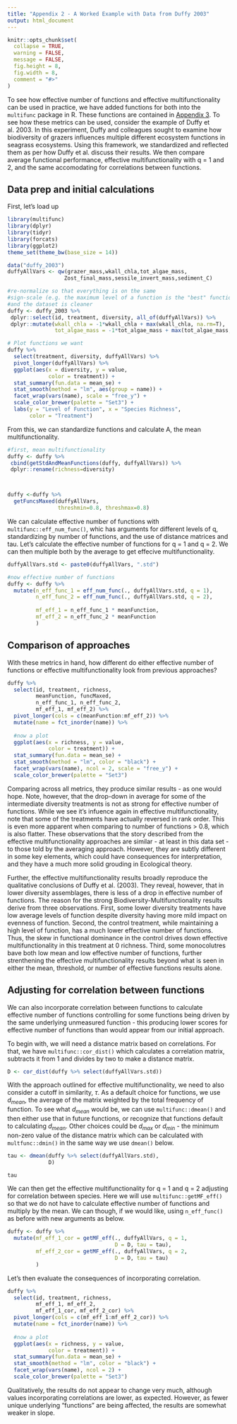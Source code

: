 ```yaml
---
title: "Appendix 2 - A Worked Example with Data from Duffy 2003"
output: html_document
---
```


```r
knitr::opts_chunk$set(
  collapse = TRUE,
  warning = FALSE,
  message = FALSE,
  fig.height = 8,
  fig.width = 8,
  comment = "#>"
)
```

To see how effective number of functions and effective multifunctionality can be used in practice, we have added functions for both into the `multifunc` package in R. These functions are contained in [Appendix 3](https://github.com/jebyrnes/new_multifunc_metric/blob/master/appendix_3.R). To see how these metrics can be used, consider the example of Duffy et al. 2003. In this experiment, Duffy and colleagues sought to examine how biodiversity of grazers influences multiple different ecosystem functions in seagrass ecosystems. Using this framework, we standardized and reflected them as per how Duffy et al. discuss their results. We then compare average functional performance, effective multifunctionality with q = 1 and 2, and the same accomodating for correlations between functions.


## Data prep and initial calculations

First, let's load up 

```r

library(multifunc)
library(dplyr)
library(tidyr)
library(forcats)
library(ggplot2)
theme_set(theme_bw(base_size = 14))

data("duffy_2003")
duffyAllVars <- qw(grazer_mass,wkall_chla,tot_algae_mass,
                  Zost_final_mass,sessile_invert_mass,sediment_C)

#re-normalize so that everything is on the same 
#sign-scale (e.g. the maximum level of a function is the "best" function)
#and the dataset is cleaner
duffy <- duffy_2003 %>%
 dplyr::select(id, treatment, diversity, all_of(duffyAllVars)) %>%
 dplyr::mutate(wkall_chla = -1*wkall_chla + max(wkall_chla, na.rm=T),
               tot_algae_mass = -1*tot_algae_mass + max(tot_algae_mass, na.rm=T)) 

# Plot functions we want
duffy %>% 
  select(treatment, diversity, duffyAllVars) %>%
  pivot_longer(duffyAllVars) %>%
  ggplot(aes(x = diversity, y = value, 
             color = treatment)) +
  stat_summary(fun.data = mean_se) +
  stat_smooth(method = "lm", aes(group = name)) +
  facet_wrap(vars(name), scale = "free_y") +
  scale_color_brewer(palette = "Set3") +
  labs(y = "Level of Function", x = "Species Richness",
       color = "Treatment")
```

From this, we can standardize functions and calculate A, the mean multifunctionality.

```r
#first, mean multifunctionality
duffy <- duffy %>%
 cbind(getStdAndMeanFunctions(duffy, duffyAllVars)) %>%
 dplyr::rename(richness=diversity)



duffy <-duffy %>%
  getFuncsMaxed(duffyAllVars,
                threshmin=0.8, threshmax=0.8)
```

We can calculate effective number of functions with `multifunc::eff_num_func()`, whic has arguments for different levels of q, standardizing by number of functions, and the use of distance matrices and tau. Let's calculate the effective number of functions for q = 1 and q = 2. We can then multiple both by the average to get effecive multifunctionality.

```r
duffyAllVars.std <- paste0(duffyAllVars, ".std")

#now effective number of functions
duffy <- duffy %>%
  mutate(n_eff_func_1 = eff_num_func(., duffyAllVars.std, q = 1),
         n_eff_func_2 = eff_num_func(., duffyAllVars.std, q = 2),
         
         mf_eff_1 = n_eff_func_1 * meanFunction,
         mf_eff_2 = n_eff_func_2 * meanFunction
         )
```

## Comparison of approaches

With these metrics in hand, how different do either effective number of functions or effective multifunctionality look from previous approaches? 

```r
duffy %>%
  select(id, treatment, richness,
         meanFunction, funcMaxed,
         n_eff_func_1, n_eff_func_2,
         mf_eff_1, mf_eff_2) %>%
  pivot_longer(cols = c(meanFunction:mf_eff_2)) %>%
  mutate(name = fct_inorder(name)) %>%
  
  #now a plot
  ggplot(aes(x = richness, y = value,
             color = treatment)) +
  stat_summary(fun.data = mean_se) +
  stat_smooth(method = "lm", color = "black") +
  facet_wrap(vars(name), ncol = 2, scale = "free_y") +
  scale_color_brewer(palette = "Set3") 
```

Comparing across all metrics, they produce similar results - as one would hope. Note, however, that the drop-down in average for some of the intermediate diversity treatments is not as strong for effective number of functions. While we see it's infuence again in effective multifunctionality, note that some of the treatments have actually reversed in rank order. This is even more apparent when comparing to number of functions > 0.8, which is also flatter. These observations that the story described from the effective multifunctionality approaches are similar - at least in this data set - to those told by the averaging approach. However, they are subtly different in some key elements, which could have consequences for interpretation, and they have a much more solid grouding in Ecological theory.

Further, the effective multifunctionality results broadly reproduce the qualitative conclusions of Duffy et al. (2003). They reveal, however, that in lower diversity assemblages, there is less of a drop in effective number of functions. The reason for the strong Biodiversity-Multifunctionality results derive from three observations. First,  some lower diversity treatments have low average levels of function despite diversity having more mild impact on evenness of function. Second, the control treatment, while maintaining a high level of function, has a much lower effective number of functions. Thus, the skew in functional dominance in the control drives down effective multifunctionality in this treatment at 0 richness. Third, some monocolutres  bave both low mean and low effective number of functions, further strenthening the effective multifunctionality results beyond what is seen in either the mean, threshold, or number of effective functions results alone.


## Adjusting for correlation between functions

We can also incorporate correlation between functions to calculate effective number of functions controlling for some functions being driven by the same underlying unmeasured function - this producing lower scores for effective number of functions than would appear from our initial approach.


To begin with, we will need a distance matrix based on correlations. For that, we have `multifunc::cor_dist()` which calculates a correlation matrix, subtracts it from 1 and divides by two to make a distance matrix.

```r
D <- cor_dist(duffy %>% select(duffyAllVars.std))
```

With the approach outlined for effective multifunctionality, we need to also consider a cutoff in similarity, $\tau$. As a default choice for functions, we use $d_{mean}$, the average of the matrix weighted by the total frequency of function. To see what $d_{mean}$ would be, we can use `multifunc::dmean()` and then either use that in future functions, or recognize that functions default to calculating $d_{mean}$. Other choices could be $d_{max}$ or $d_{min}$ - the minimum non-zero value of the distance matrix which can be calculated with `multfunc::dmin()` in the same way we use `dmean()` below.

```r
tau <- dmean(duffy %>% select(duffyAllVars.std),
             D)

tau
```

We can then get the effective multifunctionality for q = 1 and q = 2 adjusting for correlation between species. Here we will use `multifunc::getMF_eff()` so that we do not have to calculate effective number of functions and multiply by the mean. We can though, if we would like, using `n_eff_func()` as before with new arguments as below.

```r
duffy <- duffy %>%
  mutate(mf_eff_1_cor = getMF_eff(., duffyAllVars, q = 1, 
                                  D = D, tau = tau),
         mf_eff_2_cor = getMF_eff(., duffyAllVars, q = 2,
                                  D = D, tau = tau)
         )
```

Let's then evaluate the consequences of incorporating correlation.

```r
duffy %>%
  select(id, treatment, richness,
         mf_eff_1, mf_eff_2,
         mf_eff_1_cor, mf_eff_2_cor) %>%
  pivot_longer(cols = c(mf_eff_1:mf_eff_2_cor)) %>%
  mutate(name = fct_inorder(name)) %>%
  
  #now a plot
  ggplot(aes(x = richness, y = value,
             color = treatment)) +
  stat_summary(fun.data = mean_se) +
  stat_smooth(method = "lm", color = "black") +
  facet_wrap(vars(name), ncol = 2) +
  scale_color_brewer(palette = "Set3") 

```

Qualitatively, the results do not appear to change very much, although values incorporating correlations are lower, as expected. However, as fewer unique underlying "functions" are being affected, the results are somewhat weaker in slope.